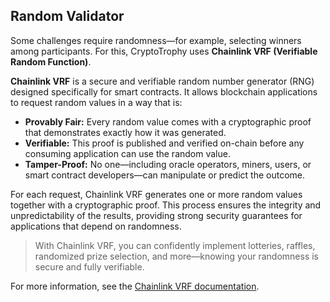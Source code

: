 ## Random Validator

Some challenges require randomness—for example, selecting winners among participants. For this, CryptoTrophy uses **Chainlink VRF (Verifiable Random Function)**.

**Chainlink VRF** is a secure and verifiable random number generator (RNG) designed specifically for smart contracts. It allows blockchain applications to request random values in a way that is:

- **Provably Fair:** Every random value comes with a cryptographic proof that demonstrates exactly how it was generated.
- **Verifiable:** This proof is published and verified on-chain before any consuming application can use the random value.
- **Tamper-Proof:** No one—including oracle operators, miners, users, or smart contract developers—can manipulate or predict the outcome.

For each request, Chainlink VRF generates one or more random values together with a cryptographic proof. This process ensures the integrity and unpredictability of the results, providing strong security guarantees for applications that depend on randomness.

> With Chainlink VRF, you can confidently implement lotteries, raffles, randomized prize selection, and more—knowing your randomness is secure and fully verifiable.

For more information, see the [Chainlink VRF documentation](hhttps://docs.chain.link/vrf).
